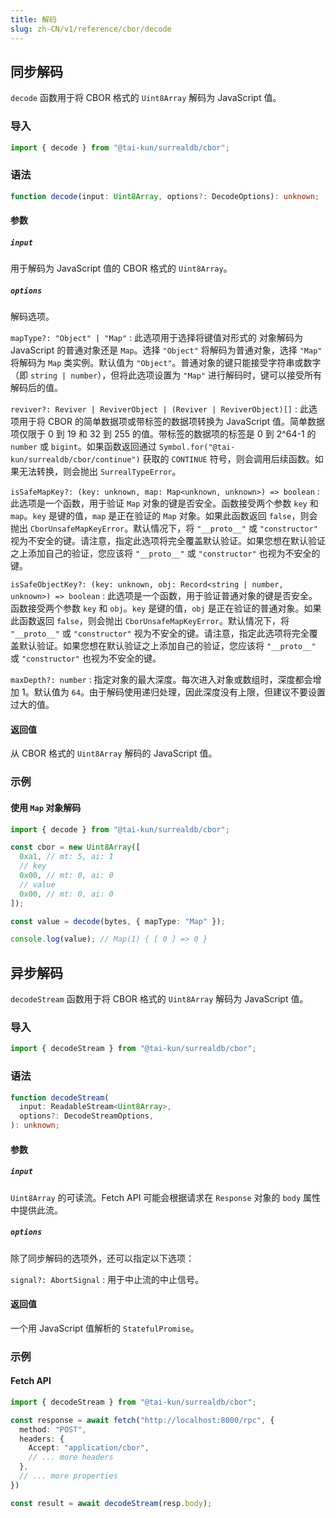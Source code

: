 ```yaml
---
title: 解码
slug: zh-CN/v1/reference/cbor/decode
---
```


## 同步解码

`decode` 函数用于将 CBOR 格式的 `Uint8Array` 解码为 JavaScript 值。

### 导入

```ts
import { decode } from "@tai-kun/surrealdb/cbor";
```

### 语法

```ts
function decode(input: Uint8Array, options?: DecodeOptions): unknown;
```

#### 参数

##### `input`

用于解码为 JavaScript 值的 CBOR 格式的 `Uint8Array`。

##### `options`

解码选项。

`mapType?: "Object" | "Map"`
:   此选项用于选择将键值对形式的 对象解码为 JavaScript 的普通对象还是 `Map`。选择 `"Object"` 将解码为普通对象，选择 `"Map"` 将解码为 `Map` 类实例。默认值为 `"Object"`。普通对象的键只能接受字符串或数字（即 `string | number`），但将此选项设置为 `"Map"` 进行解码时，键可以接受所有解码后的值。

`reviver?: Reviver | ReviverObject | (Reviver | ReviverObject)[]`
:   此选项用于将 CBOR 的简单数据项或带标签的数据项转换为 JavaScript 值。简单数据项仅限于 0 到 19 和 32 到 255 的值。带标签的数据项的标签是 0 到 2^64-1 的 `number` 或 `bigint`。如果函数返回通过 `Symbol.for("@tai-kun/surrealdb/cbor/continue")` 获取的 `CONTINUE` 符号，则会调用后续函数。如果无法转换，则会抛出 `SurrealTypeError`。

`isSafeMapKey?: (key: unknown, map: Map<unknown, unknown>) => boolean`
:   此选项是一个函数，用于验证 `Map` 对象的键是否安全。函数接受两个参数 `key` 和 `map`。`key` 是键的值，`map` 是正在验证的 `Map` 对象。如果此函数返回 `false`，则会抛出 `CborUnsafeMapKeyError`。默认情况下，将 `"__proto__"` 或 `"constructor"` 视为不安全的键。请注意，指定此选项将完全覆盖默认验证。如果您想在默认验证之上添加自己的验证，您应该将 `"__proto__"` 或 `"constructor"` 也视为不安全的键。

`isSafeObjectKey?: (key: unknown, obj: Record<string | number, unknown>) => boolean`
:   此选项是一个函数，用于验证普通对象的键是否安全。函数接受两个参数 `key` 和 `obj`。`key` 是键的值，`obj` 是正在验证的普通对象。如果此函数返回 `false`，则会抛出 `CborUnsafeMapKeyError`。默认情况下，将 `"__proto__"` 或 `"constructor"` 视为不安全的键。请注意，指定此选项将完全覆盖默认验证。如果您想在默认验证之上添加自己的验证，您应该将 `"__proto__"` 或 `"constructor"` 也视为不安全的键。

`maxDepth?: number`
:   指定对象的最大深度。每次进入对象或数组时，深度都会增加 1。默认值为 `64`。由于解码使用递归处理，因此深度没有上限，但建议不要设置过大的值。

#### 返回值

从 CBOR 格式的 `Uint8Array` 解码的 JavaScript 值。

### 示例

#### 使用 `Map` 对象解码

```ts
import { decode } from "@tai-kun/surrealdb/cbor";

const cbor = new Uint8Array([
  0xa1, // mt: 5, ai: 1
  // key
  0x00, // mt: 0, ai: 0
  // value
  0x00, // mt: 0, ai: 0
]);

const value = decode(bytes, { mapType: "Map" });

console.log(value); // Map(1) { [ 0 ] => 0 }
```

## 异步解码

`decodeStream` 函数用于将 CBOR 格式的 `Uint8Array` 解码为 JavaScript 值。

### 导入

```ts
import { decodeStream } from "@tai-kun/surrealdb/cbor";
```

### 语法

```ts
function decodeStream(
  input: ReadableStream<Uint8Array>,
  options?: DecodeStreamOptions,
): unknown;
```

#### 参数

##### `input`

`Uint8Array` 的可读流。Fetch API 可能会根据请求在 `Response` 对象的 `body` 属性中提供此流。

##### `options`

除了同步解码的选项外，还可以指定以下选项：

`signal?: AbortSignal`
:   用于中止流的中止信号。

#### 返回值

一个用 JavaScript 值解析的 `StatefulPromise`。

### 示例

#### Fetch API

```ts
import { decodeStream } from "@tai-kun/surrealdb/cbor";

const response = await fetch("http://localhost:8000/rpc", {
  method: "POST",
  headers: {
    Accept: "application/cbor",
    // ... more headers
  },
  // ... more properties
})

const result = await decodeStream(resp.body);
```
